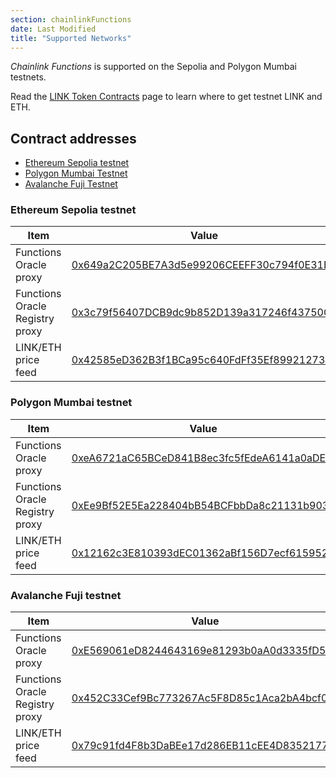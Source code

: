 ```yaml
---
section: chainlinkFunctions
date: Last Modified
title: "Supported Networks"
---
```



_Chainlink Functions_ is supported on the Sepolia and Polygon Mumbai testnets.

Read the [LINK Token Contracts](/resources/link-token-contracts) page to learn where to get testnet LINK and ETH.

## Contract addresses

<ResourcesCallout callout="bridgeRisks" />

- [Ethereum Sepolia testnet](#ethereum-sepolia-testnet)
- [Polygon Mumbai Testnet](#polygon-mumbai-testnet)
- [Avalanche Fuji Testnet](#avalanche-fuji-testnet)

### Ethereum Sepolia testnet

| Item                            | Value                                                                                                                         |
| ------------------------------- | ----------------------------------------------------------------------------------------------------------------------------- |
| Functions Oracle proxy          | [0x649a2C205BE7A3d5e99206CEEFF30c794f0E31EC](https://sepolia.etherscan.io/address/0x649a2C205BE7A3d5e99206CEEFF30c794f0E31EC) |
| Functions Oracle Registry proxy | [0x3c79f56407DCB9dc9b852D139a317246f43750Cc](https://sepolia.etherscan.io/address/0x3c79f56407DCB9dc9b852D139a317246f43750Cc) |
| LINK/ETH price feed             | [0x42585eD362B3f1BCa95c640FdFf35Ef899212734](https://sepolia.etherscan.io/address/0x42585eD362B3f1BCa95c640FdFf35Ef899212734) |

### Polygon Mumbai testnet

| Item                            | Value                                                                                                                           |
| ------------------------------- | ------------------------------------------------------------------------------------------------------------------------------- |
| Functions Oracle proxy          | [0xeA6721aC65BCeD841B8ec3fc5fEdeA6141a0aDE4](https://mumbai.polygonscan.com/address/0xeA6721aC65BCeD841B8ec3fc5fEdeA6141a0aDE4) |
| Functions Oracle Registry proxy | [0xEe9Bf52E5Ea228404bB54BCFbbDa8c21131b9039](https://mumbai.polygonscan.com/address/0xEe9Bf52E5Ea228404bB54BCFbbDa8c21131b9039) |
| LINK/ETH price feed             | [0x12162c3E810393dEC01362aBf156D7ecf6159528](https://mumbai.polygonscan.com/address/0x12162c3E810393dEC01362aBf156D7ecf6159528) |

### Avalanche Fuji testnet

| Item                            | Value                                                                                                                         |
| ------------------------------- | ----------------------------------------------------------------------------------------------------------------------------- |
| Functions Oracle proxy          | [0xE569061eD8244643169e81293b0aA0d3335fD563](https://testnet.snowtrace.io/address/0xE569061eD8244643169e81293b0aA0d3335fD563) |
| Functions Oracle Registry proxy | [0x452C33Cef9Bc773267Ac5F8D85c1Aca2bA4bcf0C](https://testnet.snowtrace.io/address/0x452C33Cef9Bc773267Ac5F8D85c1Aca2bA4bcf0C) |
| LINK/ETH price feed             | [0x79c91fd4F8b3DaBEe17d286EB11cEE4D83521775](https://testnet.snowtrace.io/address/0x79c91fd4F8b3DaBEe17d286EB11cEE4D83521775) |
